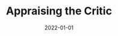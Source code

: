 ---
cover: "./critic.png"
date: "2022-01-01"
title: "Appraising the Critic"
defer: false
slug: "/critic"
areas: 
  - .
---